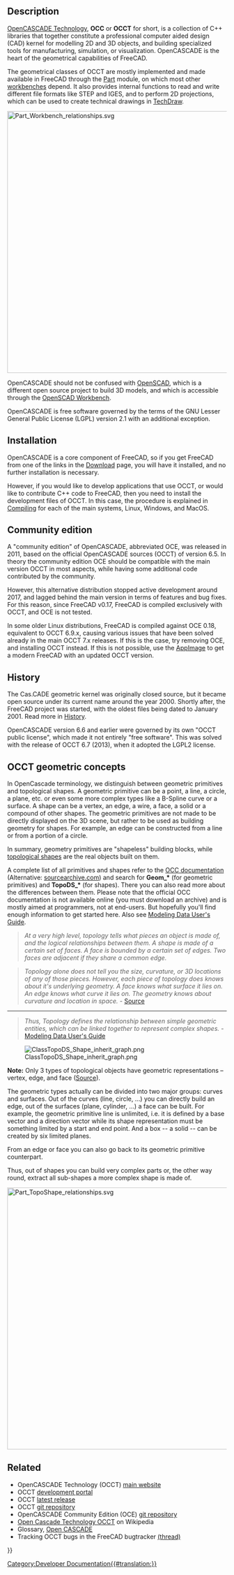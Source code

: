 <languages/>
<translate>

</translate>
{{TOCright}}
<translate>

== Description == <!--T:1-->

<!--T:2-->
[[OpenCASCADE|OpenCASCADE Technology]], '''OCC''' or '''OCCT''' for short, is a collection of C++ libraries that together constitute a professional computer aided design (CAD) kernel for modelling 2D and 3D objects, and building specialized tools for manufacturing, simulation, or visualization. OpenCASCADE is the heart of the geometrical capabilities of FreeCAD.

<!--T:3-->
The geometrical classes of OCCT are mostly implemented and made available in FreeCAD through the [[Part_Workbench|Part]] module, on which most other [[Workbenches|workbenches]] depend. It also provides internal functions to read and write different file formats like STEP and IGES, and to perform 2D projections, which can be used to create technical drawings in [[TechDraw_Workbench|TechDraw]].

</translate>
[[Image:Part_Workbench_relationships.svg|600px]]
<translate>

<!--T:4-->
{{Caption|OpenCASCADE provides the basic geometrical classes and drawing functions to the [[Part_Workbench|Part]] module, which are then used by all workbenches in FreeCAD.}}

<!--T:5-->
OpenCASCADE should not be confused with [https://www.openscad.org/ OpenSCAD], which is a different open source project to build 3D models, and which is accessible through the [[OpenSCAD_Workbench|OpenSCAD Workbench]].

<!--T:6-->
OpenCASCADE is free software governed by the terms of the GNU Lesser General Public License (LGPL) version 2.1 with an additional exception.

== Installation == <!--T:7-->

<!--T:8-->
OpenCASCADE is a core component of FreeCAD, so if you get FreeCAD from one of the links in the [[Download|Download]] page, you will have it installed, and no further installation is necessary.

<!--T:9-->
However, if you would like to develop applications that use OCCT, or would like to contribute C++ code to FreeCAD, then you need to install the development files of OCCT. In this case, the procedure is explained in [[Compiling|Compiling]] for each of the main systems, Linux, Windows, and MacOS.

== Community edition == <!--T:10-->

<!--T:11-->
A "community edition" of OpenCASCADE, abbreviated OCE, was released in 2011, based on the official OpenCASCADE sources (OCCT) of version 6.5. In theory the community edition OCE should be compatible with the main version OCCT in most aspects, while having some additional code contributed by the community.

<!--T:12-->
However, this alternative distribution stopped active development around 2017, and lagged behind the main version in terms of features and bug fixes. For this reason, since FreeCAD v0.17, FreeCAD is compiled exclusively with OCCT, and OCE is not tested.

<!--T:13-->
In some older Linux distributions, FreeCAD is compiled against OCE 0.18, equivalent to OCCT 6.9.x, causing various issues that have been solved already in the main OCCT 7.x releases. If this is the case, try removing OCE, and installing OCCT instead. If this is not possible, use the [[AppImage|AppImage]] to get a modern FreeCAD with an updated OCCT version.

== History == <!--T:14-->

<!--T:15-->
The Cas.CADE geometric kernel was originally closed source, but it became open source under its current name around the year 2000. Shortly after, the FreeCAD project was started, with the oldest files being dated to January 2001. Read more in [[History|History]].

<!--T:16-->
OpenCASCADE version 6.6 and earlier were governed by its own "OCCT public license", which made it not entirely "free software". This was solved with the release of OCCT 6.7 (2013), when it adopted the LGPL2 license.

== OCCT geometric concepts == <!--T:19-->

<!--T:20-->
In OpenCascade terminology, we distinguish between geometric primitives and topological shapes. A geometric primitive can be a point, a line, a circle, a plane, etc. or even some more complex types like a B-Spline curve or a surface. A shape can be a vertex, an edge, a wire, a face, a solid or a compound of other shapes. The geometric primitives are not made to be directly displayed on the 3D scene, but rather to be used as building geometry for shapes. For example, an edge can be constructed from a line or from a portion of a circle.

<!--T:21-->
In summary, geometry primitives are "shapeless" building blocks, while [[Part_TopoShape|topological shapes]] are the real objects built on them.

<!--T:22-->
A complete list of all primitives and shapes refer to the [https://dev.opencascade.org/resources/documentation OCC documentation] (Alternative: [https://www.opencascade.com/doc/occt-7.4.0/refman/html/ sourcearchive.com]) and search for '''Geom_*''' (for geometric primitives) and '''TopoDS_*''' (for shapes). There you can also read more about the differences between them. Please note that the official OCC documentation is not available online (you must download an archive) and is mostly aimed at programmers, not at end-users. But hopefully you'll find enough information to get started here. Also see [https://www.opencascade.com/doc/occt-7.0.0/overview/html/occt_user_guides__modeling_data.html Modeling Data User's Guide].

<!--T:23-->
<blockquote style="color: slategray">''At a very high level, topology tells what pieces an object is made of, and the logical relationships between them. A shape is made of a certain set of faces. A face is bounded by a certain set of edges. Two faces are adjacent if they share a common edge.''</blockquote>

<!--T:24-->
<blockquote style="color: slategray">''Topology alone does not tell you the size, curvature, or 3D locations of any of those pieces. However, each piece of topology does knows about it's underlying geometry. A face knows what surface it lies on. An edge knows what curve it lies on. The geometry knows about curvature and location in space.'' - [https://www.opencascade.com/content/geometry-and-topology Source]</blockquote>

<!--T:25-->
<hr />

<!--T:26-->
<blockquote style="color: slategray">''Thus, Topology defines the relationship between simple geometric entities, which can be linked together to represent complex shapes.'' - [https://www.opencascade.com/doc/occt-7.0.0/overview/html/occt_user_guides__modeling_data.html Modeling Data User's Guide]</blockquote>

<!--T:27-->
[[File:ClassTopoDS_Shape_inherit_graph.png]]

<!--T:28-->
'''Note:''' Only 3 types of topological objects have geometric representations – vertex, edge, and face ([https://opencascade.blogspot.com/2009/02/topology-and-geometry-in-open-cascade.html Source]).

<!--T:29-->
The geometric types actually can be divided into two major groups: curves and surfaces. Out of the curves (line, circle, ...) you can directly build an edge, out of the surfaces (plane, cylinder, ...) a face can be built. For example, the geometric primitive line is unlimited, i.e. it is defined by a base vector and a direction vector while its shape representation must be something limited by a start and end point. And a box -- a solid -- can be created by six limited planes.

<!--T:30-->
From an edge or face you can also go back to its geometric primitive counterpart.

<!--T:31-->
Thus, out of shapes you can build very complex parts or, the other way round, extract all sub-shapes a more complex shape is made of.

</translate>
[[File:Part_TopoShape_relationships.svg|600px]]
<translate>

<!--T:32-->
{{Caption|The {{incode|Part::TopoShape}} class is the geometrical object that is seen on screen. Essentially all workbenches use these [[Part_TopoShape|TopoShapes]] internally to build and display edges, faces, and solids.}}

== Related == <!--T:17-->

<!--T:18-->
* OpenCASCADE Technology (OCCT) [http://www.opencascade.com main website]
* OCCT [https://dev.opencascade.org/ development portal]
* OCCT [https://www.opencascade.com/content/latest-release latest release]
* OCCT [https://git.dev.opencascade.org/gitweb/?p=occt.git git repository]
* OpenCASCADE Community Edition (OCE) [https://github.com/tpaviot/oce git repository]
* [http://en.wikipedia.org/wiki/Open_Cascade_Technology Open Cascade Technology OCCT] on Wikipedia
* Glossary, [[Glossary#Open_CASCADE|Open CASCADE]]
* Tracking OCCT bugs in the FreeCAD bugtracker [https://forum.freecadweb.org/viewtopic.php?f=10&t=20264 (thread)]

</translate>
{{Powerdocnavi{{#translation:}}}}
[[Category:Developer Documentation{{#translation:}}]]
{{clear}}